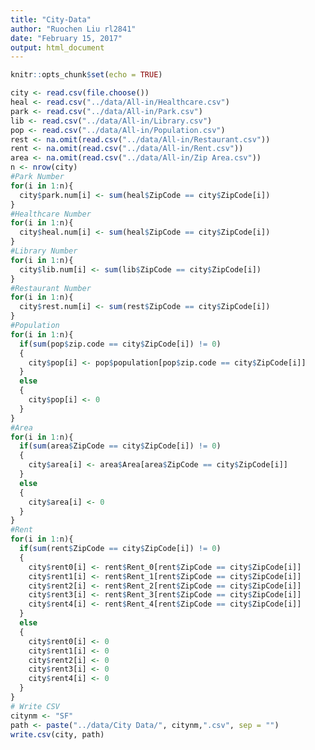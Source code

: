 ---
title: "City-Data"
author: "Ruochen Liu rl2841"
date: "February 15, 2017"
output: html_document
---

```{r setup, include=FALSE}
knitr::opts_chunk$set(echo = TRUE)
```

```{r}
city <- read.csv(file.choose())
heal <- read.csv("../data/All-in/Healthcare.csv")
park <- read.csv("../data/All-in/Park.csv")
lib <- read.csv("../data/All-in/Library.csv")
pop <- read.csv("../data/All-in/Population.csv")
rest <- na.omit(read.csv("../data/All-in/Restaurant.csv"))
rent <- na.omit(read.csv("../data/All-in/Rent.csv"))
area <- na.omit(read.csv("../data/All-in/Zip Area.csv"))
n <- nrow(city)
#Park Number
for(i in 1:n){
  city$park.num[i] <- sum(heal$ZipCode == city$ZipCode[i])
}
#Healthcare Number
for(i in 1:n){
  city$heal.num[i] <- sum(heal$ZipCode == city$ZipCode[i])
}
#Library Number
for(i in 1:n){
  city$lib.num[i] <- sum(lib$ZipCode == city$ZipCode[i])
}
#Restaurant Number
for(i in 1:n){
  city$rest.num[i] <- sum(rest$ZipCode == city$ZipCode[i])
}
#Population
for(i in 1:n){
  if(sum(pop$zip.code == city$ZipCode[i]) != 0)
  {
    city$pop[i] <- pop$population[pop$zip.code == city$ZipCode[i]]
  }
  else
  {
    city$pop[i] <- 0
  }
}
#Area
for(i in 1:n){
  if(sum(area$ZipCode == city$ZipCode[i]) != 0)
  {
    city$area[i] <- area$Area[area$ZipCode == city$ZipCode[i]]
  }
  else
  {
    city$area[i] <- 0
  }
}
#Rent
for(i in 1:n){
  if(sum(rent$ZipCode == city$ZipCode[i]) != 0)
  {
    city$rent0[i] <- rent$Rent_0[rent$ZipCode == city$ZipCode[i]]
    city$rent1[i] <- rent$Rent_1[rent$ZipCode == city$ZipCode[i]]
    city$rent2[i] <- rent$Rent_2[rent$ZipCode == city$ZipCode[i]]
    city$rent3[i] <- rent$Rent_3[rent$ZipCode == city$ZipCode[i]]
    city$rent4[i] <- rent$Rent_4[rent$ZipCode == city$ZipCode[i]]
  }
  else
  {
    city$rent0[i] <- 0
    city$rent1[i] <- 0
    city$rent2[i] <- 0
    city$rent3[i] <- 0
    city$rent4[i] <- 0
  }
}
# Write CSV
citynm <- "SF"
path <- paste("../data/City Data/", citynm,".csv", sep = "")
write.csv(city, path)
```

